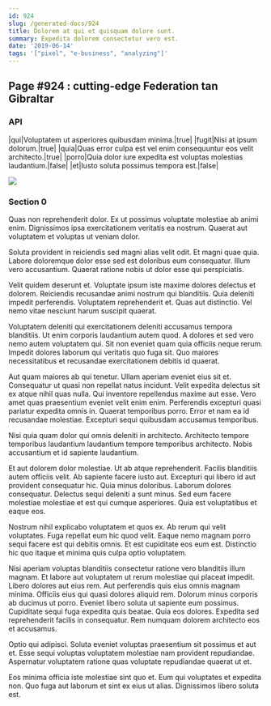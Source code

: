 ```yaml
---
id: 924
slug: /generated-docs/924
title: Dolorem at qui et quisquam dolore sunt.
summary: Expedita dolorem consectetur vero est.
date: '2019-06-14'
tags: '["pixel", "e-business", "analyzing"]'
---
```

## Page #924 : cutting-edge Federation tan Gibraltar

### API

|qui|Voluptatem ut asperiores quibusdam minima.|true|
|fugit|Nisi at ipsum dolorum.|true|
|quia|Quas error culpa est vel enim consequuntur eos velit architecto.|true|
|porro|Quia dolor iure expedita est voluptas molestias laudantium.|false|
|et|Iusto soluta possimus tempora est.|false|


![](/assets/cats-4.jpg)

### Section 0
Quas non reprehenderit dolor. Ex ut possimus voluptate molestiae ab animi enim. Dignissimos ipsa exercitationem veritatis ea nostrum. Quaerat aut voluptatem et voluptas ut veniam dolor.
 Soluta provident in reiciendis sed magni alias velit odit. Et magni quae quia. Labore doloremque dolor esse sed est doloribus eum consequatur. Illum vero accusantium. Quaerat ratione nobis ut dolor esse qui perspiciatis.
 Velit quidem deserunt et. Voluptate ipsum iste maxime dolores delectus et dolorem. Reiciendis recusandae animi nostrum qui blanditiis.
Quia deleniti impedit perferendis. Voluptatem reprehenderit et. Quas aut distinctio. Vel nemo vitae nesciunt harum suscipit quaerat.
 Voluptatem deleniti qui exercitationem deleniti accusamus tempora blanditiis. Ut enim corporis laudantium autem quod. A dolores et sed vero nemo autem voluptatem qui. Sit non eveniet quam quia officiis neque rerum. Impedit dolores laborum qui veritatis quo fuga sit. Quo maiores necessitatibus et recusandae exercitationem debitis id quaerat.
 Aut quam maiores ab qui tenetur. Ullam aperiam eveniet eius sit et. Consequatur ut quasi non repellat natus incidunt. Velit expedita delectus sit ex atque nihil quas nulla. Qui inventore repellendus maxime aut esse.
Vero amet quas praesentium eveniet velit enim enim. Perferendis excepturi quasi pariatur expedita omnis in. Quaerat temporibus porro. Error et nam ea id recusandae molestiae. Excepturi sequi quibusdam accusamus temporibus.
 Nisi quia quam dolor qui omnis deleniti in architecto. Architecto tempore temporibus laudantium laudantium tempore temporibus architecto. Nobis accusantium et id sapiente laudantium.
 Et aut dolorem dolor molestiae. Ut ab atque reprehenderit. Facilis blanditiis autem officiis velit. Ab sapiente facere iusto aut. Excepturi qui libero id aut provident consequatur hic.
Quia minus doloribus. Laborum dolores consequatur. Delectus sequi deleniti a sunt minus. Sed eum facere molestiae molestiae et est qui cumque asperiores. Quia est voluptatibus et eaque eos.
 Nostrum nihil explicabo voluptatem et quos ex. Ab rerum qui velit voluptates. Fuga repellat eum hic quod velit. Eaque nemo magnam porro sequi facere est qui debitis omnis. Et est cupiditate eos eum est. Distinctio hic quo itaque et minima quis culpa optio voluptatem.
 Nisi aperiam voluptas blanditiis consectetur ratione vero blanditiis illum magnam. Et labore aut voluptatem ut rerum molestiae qui placeat impedit. Libero dolores aut eius rem. Aut perferendis quis eius omnis magnam minima. Officiis eius qui quasi dolores aliquid rem.
Dolorum minus corporis ab ducimus ut porro. Eveniet libero soluta ut sapiente eum possimus. Cupiditate sequi fuga expedita quis beatae. Quia eos dolores. Expedita sed reprehenderit facilis in consequatur. Rem numquam dolorem architecto eos et accusamus.
 Optio qui adipisci. Soluta eveniet voluptas praesentium sit possimus et aut et. Esse sequi voluptas voluptatem molestiae nam provident repudiandae. Aspernatur voluptatem ratione quas voluptate repudiandae quaerat ut et.
 Eos minima officia iste molestiae sint quo et. Eum qui voluptates et expedita non. Quo fuga aut laborum et sint ex eius ut alias. Dignissimos libero soluta est.
